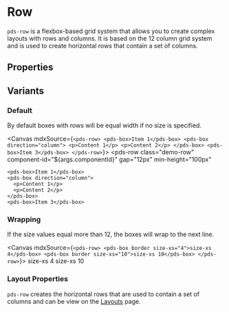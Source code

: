 
<Meta of={stories} />

# Row
`pds-row` is a flexbox-based grid system that allows you to create complex layouts with rows and columns. It is based on the 12 column grid system and is used to create horizontal rows that contain a set of columns.

## Properties

<ArgTypes of={stories} />

## Variants

### Default
By default boxes with rows will be equal width if no size is specified.

<Canvas mdxSource={`
<pds-row>
  <pds-box>Item 1</pds-box>
  <pds-box direction="column">
    <p>Content 1</p>
    <p>Content 2</p>
  </pds-box>
  <pds-box>Item 3</pds-box>
</pds-row>
`}>
  <pds-row
    class="demo-row"
    component-id="${args.componentId}" 
    gap="12px"
    min-height="100px"
  >
    <pds-box>Item 1</pds-box>
    <pds-box direction="column">
      <p>Content 1</p>
      <p>Content 2</p>
    </pds-box>
    <pds-box>Item 3</pds-box>
  </pds-row>
</Canvas>

### Wrapping
If the size values equal more than 12, the boxes will wrap to the next line.

<Canvas mdxSource={`
<pds-row>
  <pds-box border size-xs="4">size-xs 4</pds-box>
  <pds-box border size-xs="10">size-xs 10</pds-box>
</pds-row>
`}>
  <pds-row>
    <pds-box border size-sm="4">size-xs 4</pds-box>
    <pds-box border size-sm="10">size-xs 10</pds-box>
  </pds-row>
</Canvas>

### Layout Properties
`pds-row` creates the horizontal rows that are used to contain a set of columns and can be view on the [Layouts](/docs/foundations-layout--docs) page.